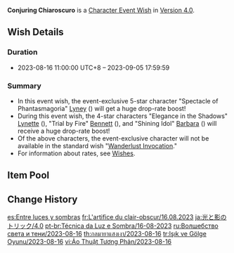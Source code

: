 {{Wish
|name              = Conjuring Chiaroscuro 2023-08-16
|image             = Conjuring Chiaroscuro 2023-08-16.png
|type              = Character Event
|duration          = event
|time_start        = 2023-08-16 11:00:00
|time_start_offset = GMT+8
|time_end          = 2023-09-05 17:59:59
|link              = https://genshin.hoyoverse.com/en/news/detail/112658
|preceding         = Drifting Luminescence/2023-07-25
|preceding2        = From Ashes Reborn/2023-07-25
|succeeding        = Gentry of Hermitage/2023-09-05
|succeeding2       = Farewell of Snezhnaya/2023-09-05
|alongside         = Discerner of Enigmas/2023-08-16
|alongside2        = Epitome Invocation/2023-08-16
|next              = Conjuring Chiaroscuro/2024-04-24
}}
'''Conjuring Chiaroscuro''' is a [[Character Event Wish]] in [[Version 4.0]].

==Wish Details==
===Duration===
* 2023-08-16 11:00:00 UTC+8 &ndash; 2023-09-05 17:59:59

===Summary===
* In this event wish, the event-exclusive 5-star character "Spectacle of Phantasmagoria" [[Lyney]] ({{Pyro}}) will get a huge drop-rate boost!
* During this event wish, the 4-star characters "Elegance in the Shadows" [[Lynette]] ({{Anemo}}), "Trial by Fire" [[Bennett]] ({{Pyro}}), and "Shining Idol" [[Barbara]] ({{Hydro}}) will receive a huge drop-rate boost!
* Of the above characters, the event-exclusive character will not be available in the standard wish "[[Wanderlust Invocation]]."
* For information about rates, see [[Wish]]es.

==Item Pool==
{{Wish Pool
|character_5_F = Lyney
|character_4_F = Lynette; Bennett; Barbara
|character_5   = Dehya; Diluc; Jean; Keqing; Mona; Qiqi; Tighnari
|character_4   = Beidou; Candace; Chongyun; Collei; Diona; Dori; Faruzan; Fischl; Gorou; Kaveh; Kirara; Kujou Sara; Kuki Shinobu; Layla; Mika; Ningguang; Noelle; Razor; Rosaria; Sayu; Shikanoin Heizou; Sucrose; Thoma; Xiangling; Xingqiu; Xinyan; Yanfei; Yaoyao; Yun Jin
|weapon_4      = Dragon's Bane; Eye of Perception; Favonius Codex; Favonius Greatsword; Favonius Lance; Favonius Sword; Favonius Warbow; Lion's Roar; Rainslasher; Rust; Sacrificial Bow; Sacrificial Fragments; Sacrificial Greatsword; Sacrificial Sword; The Bell; The Flute; The Stringless; The Widsith
|weapon_3      = Black Tassel; Bloodtainted Greatsword; Cool Steel; Debate Club; Emerald Orb; Ferrous Shadow; Harbinger of Dawn; Magic Guide; Raven Bow; Sharpshooter's Oath; Skyrider Sword; Slingshot; Thrilling Tales of Dragon Slayers
}}

==Change History==
{{Change History|4.0}}

[[es:Entre luces y sombras]]
[[fr:L'artifice du clair-obscur/16.08.2023]]
[[ja:光と影のトリック/4.0]]
[[pt-br:Técnica da Luz e Sombra/16-08-2023]]
[[ru:Волшебство света и тени/2023-08-16]]
[[th:กลมายาแสงเงา/2023-08-16]]
[[tr:Işık ve Gölge Oyunu/2023-08-16]]
[[vi:Ảo Thuật Tương Phản/2023-08-16]]